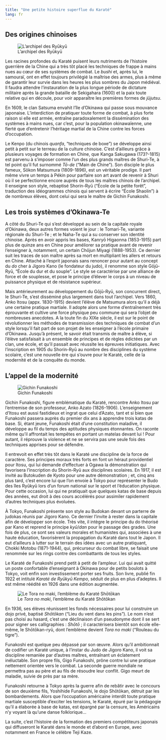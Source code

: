 ```yaml
---
title: "Une petite histoire superflue du Karaté"
lang: fr
---
```


## Des origines chinoises

::: {.figure .float-start}
![L’archipel des Ryūkyū](/images/pics/okinawa.jpg){.figure-img .img-fluid .me-2}
:::

Les racines profondes du Karaté puisent leurs nutriments de l’histoire guerrière de la Chine qui a très tôt placé les techniques de frappe à mains nues au cœur de ses systèmes de combat. Le *bushi* et, après lui, le samouraï, ont en effet toujours privilégié la maîtrise des armes, plus à même de garantir leur survie dans les heures les plus sombres du Japon médiéval. Il faudra attendre l’instauration de la plus longue période de dictature militaire après la grande bataille de Sekigahara (1600) et la paix toute relative qui en découle, pour voir apparaître les premières formes de *jūjutsu*.

En 1609, le clan Satsuma envahit l’île d’Okinawa qui passe sous mouvance japonaise. L’interdiction de pratiquer toute forme de combat, à plus forte raison si elle est armée, entraîne paradoxalement la dissémination des systèmes à mains nues, car c’est, pour la population okinawaïenne, une fierté que d’entretenir l’héritage martial de la Chine contre les forces d’occupation.

Le Kenpo (du chinois *quanfa*, "techniques de boxe") se développe ainsi petit à petit sur le terreau de la culture chinoise. C’est d’ailleurs grâce à plusieurs voyages de formation en Chine, que Kanga Sakugawa (173?-1815) est parvenu à s’imposer comme l’un des plus grands maîtres de Shuri-Te, à tel point qu’il fut surnommé *Tō-de* ("Main de Chine"). Son disciple le plus fameux, Sōkon Matsumura (1809-1896), est un véritable prodige. Il part même vivre un temps à Pékin pour parfaire son art avant de revenir à Shuri où il se perfectionne encore auprès de tous les maîtres chinois de l’archipel. Il enseigne son style, rebaptisé Shorin-Ryū ("École de la petite forêt", traduction des idéogrammes chinois qui servent à écrire "École Shaolin") à de nombreux élèves, dont celui qui sera le maître de Gichin Funakoshi.

## Les trois systèmes d’Okinawa-Te

A côté du Shuri-Te qui s’est développé au sein de la capitale royale d’Okinawa, deux autres formes voient le jour : le Tomari-Te, variante régionale du Shuri-Te ; et le Naha-Te qui a su conserver son identité chinoise. Après en avoir appris les bases, Kanryō Higaonna (1853-1915) part plus de quinze ans en Chine pour améliorer sa pratique avant de revenir l’enseigner à, notamment, un certain Chōjun Miyagi (1888-1953). Ce dernier suit les traces de son maître après sa mort en multipliant les allers et retours en Chine. Attaché à l’esprit japonais sans renoncer pour autant au concept du *do* cher à Jigoro Kano (le fondateur du judo), il renomme son style Gōjū-Ryū, "École du dur et du souple". Le style se caractérise par une alliance de force et de souplesse, et pose le principe d’élever le corps à un niveau de puissance physique et de résistance supérieur.

Mais antérieurement au développement du Gōjū-Ryū, son concurrent direct, le Shuri-Te, s’est disséminé plus largement dans tout l’archipel. Vers 1860, Anko Itosu (appx. 1830-1915) devient l’élève de Matsumura alors qu’il a déjà une certaine pratique martiale. Il adopte alors une forme d’entraînement très éprouvante et cultive une force physique peu commune qui sera l’objet de nombreuses anecdotes. A la toute fin du XIXe siècle, il est sur le point de révolutionner les méthodes de transmission des techniques de combat d’un style lorsqu’il fait part de son projet de les enseigner à l’école primaire d’Okinawa. Jusqu’à présent, le savoir était transmis de maître à élève, si l’élève satisfaisait à un ensemble de principes et de règles édictées par un clan, une école, et qu’il passait avec réussite les épreuves initiatiques. Avec l’inscription en 1905 du Shorin-Ryū au nombre des disciplines du système scolaire, c’est une nouvelle ère qui s’ouvre pour le Karaté, celle de la modernité et de la conquête du monde.

## L’appel de la modernité

::: {.figure .float-start}
![Gichin Funakoshi](/images/pics/funakoshi.jpg){.figure-img .img-fluid .me-2}
:::

Gichin Funakoshi, figure emblématique du Karaté, rencontre Anko Itosu par l’entremise de son professeur, Anko Azato (1826-1906). L’enseignement d’Itosu est aussi fastidieux et ingrat que celui d’Azato, tant et si bien que Funakoshi passera auprès du premier dix ans à apprendre trois katas de base. Si, étant jeune, Funakoshi était d’une constitution maladive, il développe au fil du temps des aptitudes physiques étonnantes. On raconte même qu’il affrontait les tempêtes en portant un matelas devant lui ! Pour autant, il réprouve la violence et ne se servira pas une seule fois des techniques apprises pour se défendre.

Il entrevoit en effet très tôt dans le Karaté une discipline de la force de caractère. Ses principes moraux très forts en font un héraut providentiel pour Itosu, qui lui demande d’effectuer à Ogawa la démonstration qui favorisera l’inscription du Shorin-Ryū aux disciplines scolaires. En 1917, il est invité au Butokuden de Kyoto pour une autre démonstration ; et, cinq ans plus tard, c’est encore lui que l’on envoie à Tokyo pour représenter le Budo des îles Ryūkyū lors d’un forum national sur le sport et l’éducation physique. Pour cette occasion, lui qui ne pratiquait que quelques katas de base depuis des années, eut droit à des cours accélérés pour assimiler rapidement d’autres techniques plus évoluées.

À Tokyo, Funakoshi présente son style au Budokan devant un parterre de judokas réunis par Jigoro Kano. Ce dernier l’invite à rester dans la capitale afin de développer son école. Très vite, il intègre le principe du do théorisé par Kano et reprend le principe *kyū*/*dan* pour le passage des grades. Une fois de plus, ce sont ses valeurs morales et humanistes qui, associées à une haute éducation, favorisèrent la propagation du Karaté dans tout le Japon. Il eut d’ailleurs à lutter sur le terrain des idées avec un autre pratiquant, Chokki Motobu (1871-1944), qui, précurseur du combat libre, se faisait une renommée sur les rings contre des combattants de tous les styles.

Le Karaté de Funakoshi prend petit à petit de l’ampleur. Lui qui avait quitté un poste confortable d’enseignant à Okinawa pour de petits boulots à Tokyo, voit enfin son investissement porter ses fruits. Son livre, publié fin 1922 et intitulé *Karaté de Ryūkyū Kempo*, séduit de plus en plus d’adeptes. Il est même réédité en 1926 dans une édition augmentée.


::: {.figure .float-end}
![Le *Tora no maki*, l'emblème du Karaté Shōtōkan](/images/pics/shototiger.gif){.figure-img .img-fluid .ms-2}
:::

En 1936, ses élèves réunissent les fonds nécessaires pour lui construire un dojo privé, baptisé *Shōtōkan* ("Lieu du vent dans les pins"). Le nom n’est pas choisi au hasard, c’est une déclinaison d’un pseudonyme dont il se sert pour signer ses calligraphies : *Shōtō* ; il caractérisera bientôt son école elle-même, le Shōtōkan-ryū, dont l’emblème devient *Tora no maki* ("Rouleau du tigre").

Funakoshi est quelque peu dépassé par son œuvre. Alors qu’il ambitionnait de codifier un Karaté unique, à l’instar du Judo de Jigoro Kano, il voit sa discipline remaniée par d’autres maîtres, entraînant un éclatement inéluctable. Son propre fils, Gigo Funakoshi, prône contre lui une pratique nettement orientée vers le combat. La seconde guerre mondiale ne permettra pas au père et au fils de résoudre leur conflit. Gigo meurt de maladie, suivie de près par sa mère.

Funakoshi retourne à Tokyo après la guerre afin de rebâtir avec le concours de son deuxième fils, Yoshihide Funakoshi, le dojo Shōtōkan, détruit par les bombardements. Alors que l’occupation américaine interdit toute pratique martiale susceptible d’exciter les tensions, le Karaté, épuré par la pédagogie qu’il a élaborée à base de katas, est épargné par la censure, les Américains n’y voyant là qu’une danse folklorique…

La suite, c’est l’histoire de la formation des premiers compétiteurs japonais qui diffuseront le Karaté dans le monde et d’abord en Europe, avec notamment en France le célèbre Teji Kaze.
